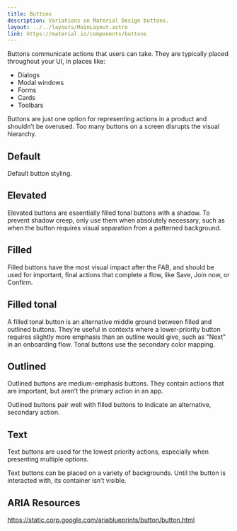 ```yaml
---
title: Buttons
description: Variations on Material Design buttons.
layout: ../../layouts/MainLayout.astro
link: https://material.io/components/buttons
---
```



Buttons communicate actions that users can take. They are typically placed throughout your UI, in places like:

- Dialogs
- Modal windows
- Forms
- Cards
- Toolbars

Buttons are just one option for representing actions in a product and shouldn’t be overused. Too many buttons on a screen disrupts the visual hierarchy.

## Default

Default button styling.

<Demo root={root} group="default" />

## Elevated

Elevated buttons are essentially filled tonal buttons with a shadow. To prevent shadow creep, only use them when absolutely necessary, such as when the button requires visual separation from a patterned background.

<Demo root={root} group="elevated" />

## Filled

Filled buttons have the most visual impact after the FAB, and should be used for important, final actions that complete a flow, like Save, Join now, or Confirm.

<Demo root={root} group="filled" />

## Filled tonal

A filled tonal button is an alternative middle ground between filled and outlined buttons. They’re useful in contexts where a lower-priority button requires slightly more emphasis than an outline would give, such as "Next" in an onboarding flow. Tonal buttons use the secondary color mapping.

<Demo root={root} group="filled-tonal" />

## Outlined

Outlined buttons are medium-emphasis buttons. They contain actions that are important, but aren’t the primary action in an app.

Outlined buttons pair well with filled buttons to indicate an alternative, secondary action.

<Demo root={root} group="outlined" />

## Text

Text buttons are used for the lowest priority actions, especially when presenting multiple options.

Text buttons can be placed on a variety of backgrounds. Until the button is interacted with, its container isn’t visible.

<Demo root={root} group="text" />

## ARIA Resources

https://static.corp.google.com/ariablueprints/button/button.html
